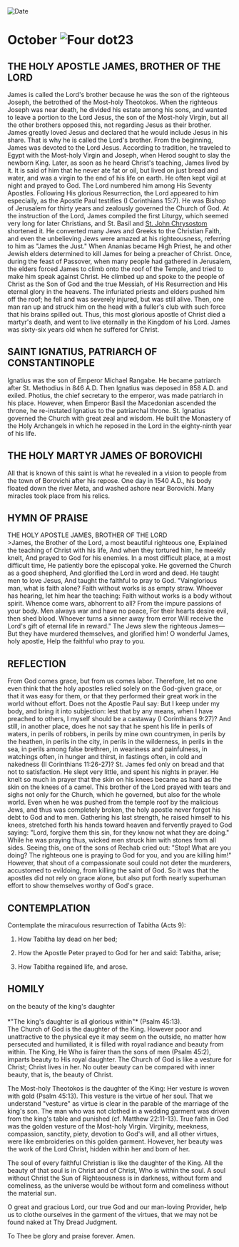 
<RunningHead />
<Image src="/title-imprint.png" height={68} width={50} alt="Date" className="title-imprint"/>

# <div id="date">October <Image className="four-dot" src="/four-dot.png" height={15} width={15} alt="Four dot" />23</div>

## THE HOLY APOSTLE JAMES, BROTHER OF THE LORD

James is called the Lord's brother because he was the son of the righteous Joseph, the betrothed of the Most-holy Theotokos. When the righteous Joseph was near death, he divided his estate among his sons, and wanted to leave a portion to the Lord Jesus, the son of the Most-holy Virgin, but all the other brothers opposed this, not regarding Jesus as their brother. James greatly loved Jesus and declared that he would include Jesus in his share. That is why he is called the Lord's brother. From the beginning, James was devoted to the Lord Jesus. According to tradition, he traveled to Egypt with the Most-holy Virgin and Joseph, when Herod sought to slay the newborn King. Later, as soon as he heard Christ's teaching, James lived by it. It is said of him that he never ate fat or oil, but lived on just bread and water, and was a virgin to the end of his life on earth. He often kept vigil at night and prayed to God. The Lord numbered him among His Seventy Apostles. Following His glorious Resurrection, the Lord appeared to him especially, as the Apostle Paul testifies (I Corinthians 15:7). He was Bishop of Jerusalem for thirty years and zealously governed the Church of God. At the instruction of the Lord, James compiled the first Liturgy, which seemed very long for later Christians, and St. Basil and [St. John Chrysostom](/november/13th) shortened it. He converted many Jews and Greeks to the Christian Faith, and even the unbelieving Jews were amazed at his righteousness, referring to him as "James the Just." When Ananias became High Priest, he and other Jewish elders determined to kill James for being a preacher of Christ. Once, during the feast of Passover, when many people had gathered in Jerusalem, the elders forced James to climb onto the roof of the Temple, and tried to make him speak against Christ. He climbed up and spoke to the people of Christ as the Son of God and the true Messiah, of His Resurrection and His eternal glory in the heavens. The infuriated priests and elders pushed him off the roof; he fell and was severely injured, but was still alive. Then, one man ran up and struck him on the head with a fuller's club with such force that his brains spilled out. Thus, this most glorious apostle of Christ died a martyr's death, and went to live eternally in the Kingdom of his Lord. James was sixty-six years old when he suffered for Christ.

## SAINT IGNATIUS, PATRIARCH OF CONSTANTINOPLE

Ignatius was the son of Emperor Michael Rangabe. He became patriarch after St. Methodius in 846 A.D. Then Ignatius was deposed in 858 A.D. and exiled. Photius, the chief secretary to the emperor, was made patriarch in his place. However, when Emperor Basil the Macedonian ascended the throne, he re-instated Ignatius to the patriarchal throne. St. Ignatius governed the Church with great zeal and wisdom. He built the Monastery of the Holy Archangels in which he reposed in the Lord in the eighty-ninth year of his life.

## THE HOLY MARTYR JAMES OF BOROVICHI

All that is known of this saint is what he revealed in a vision to people from the town of Borovichi after his repose. One day in 1540 A.D., his body floated down the river Meta, and washed ashore near Borovichi. Many miracles took place from his relics.


## HYMN OF PRAISE
<div style={{textAlign:'center', color:'crimson', fontWeight:'bold'}}>
THE HOLY APOSTLE JAMES, BROTHER OF THE LORD
</div>
>James, the Brother of the Lord, a most beautiful righteous one,  
Explained the teaching of Christ with his life,  
And when they tortured him, he meekly knelt,  
And prayed to God for his enemies.  
In a most difficult place, at a most difficult time,  
He patiently bore the episcopal yoke.  
He governed the Church as a good shepherd,  
And glorified the Lord in word and deed.  
He taught men to love Jesus,  
And taught the faithful to pray to God.  
"Vainglorious man, what is faith alone?  
Faith without works is as empty straw.  
Whoever has hearing, let him hear the teaching:  
Faith without works is a body without spirit.  
Whence come wars, abhorrent to all?  
From the impure passions of your body.  
Men always war and have no peace,  
For their hearts desire evil, then shed blood.  
Whoever turns a sinner away from error  
Will receive the Lord's gift of eternal life in reward."  
The Jews slew the righteous James—  
But they have murdered themselves, and glorified him!  
O wonderful James, holy apostle,  
Help the faithful who pray to you.  


## REFLECTION

From God comes grace, but from us comes labor. Therefore, let no one even think that the holy apostles relied solely on the God-given grace, or that it was easy for them, or that they performed their great work in the world without effort. Does not the Apostle Paul say: But I keep under my body, and bring it into subjection: lest that by any means, when I have preached to others, I myself should be a castaway (I Corinthians 9:27)? And still, in another place, does he not say that he spent his life in perils of waters, in perils of robbers, in perils by mine own countrymen, in perils by the heathen, in perils in the city, in perils in the wilderness, in perils in the sea, in perils among false brethren, in weariness and painfulness, in watchings often, in hunger and thirst, in fastings often, in cold and nakedness (II Corinthians 11:26-27)? St. James fed only on bread and that not to satisfaction. He slept very little, and spent his nights in prayer. He knelt so much in prayer that the skin on his knees became as hard as the skin on the knees of a camel. This brother of the Lord prayed with tears and sighs not only for the Church, which he governed, but also for the whole world. Even when he was pushed from the temple roof by the malicious Jews, and thus was completely broken, the holy apostle never forgot his debt to God and to men. Gathering his last strength, he raised himself to his knees, stretched forth his hands toward heaven and fervently prayed to God saying: "Lord, forgive them this sin, for they know not what they are doing." While he was praying thus, wicked men struck him with stones from all sides. Seeing this, one of the sons of Rechab cried out: "Stop! What are you doing? The righteous one is praying to God for you, and you are killing him!" However, that shout of a compassionate soul could not deter the murderers, accustomed to evildoing, from killing the saint of God. So it was that the apostles did not rely on grace alone, but also put forth nearly superhuman effort to show themselves worthy of God's grace.
 

## CONTEMPLATION

Contemplate the miraculous resurrection of Tabitha (Acts 9):

1. How Tabitha lay dead on her bed;

2. How the Apostle Peter prayed to God for her and said: Tabitha, arise;

3. How Tabitha regained life, and arose.


## HOMILY
<div style={{textAlign:'center', color:'crimson', fontWeight:'bold'}}>
on the beauty of the king's daughter
</div>
<br />
<div style={{textAlign:'right'}}>
*"The king's daughter is all glorious within"* (Psalm 45:13).
</div>
The Church of God is the daughter of the King. However poor and unattractive to the physical eye it may seem on the outside, no matter how persecuted and humiliated, it is filled with royal radiance and beauty from within. The King, He Who is fairer than the sons of men (Psalm 45:2), imparts beauty to His royal daughter. The Church of God is like a vesture for Christ; Christ lives in her. No outer beauty can be compared with inner beauty, that is, the beauty of Christ.

The Most-holy Theotokos is the daughter of the King: Her vesture is woven with gold (Psalm 45:13). This vesture is the virtue of her soul. That we understand "vesture" as virtue is clear in the parable of the marriage of the king's son. The man who was not clothed in a wedding garment was driven from the king's table and punished (cf. Matthew 22:11-13). True faith in God was the golden vesture of the Most-holy Virgin. Virginity, meekness, compassion, sanctity, piety, devotion to God's will, and all other virtues, were like embroideries on this golden garment. However, her beauty was the work of the Lord Christ, hidden within her and born of her.

The soul of every faithful Christian is like the daughter of the King. All the beauty of that soul is in Christ and of Christ, Who is within the soul. A soul without Christ the Sun of Righteousness is in darkness, without form and comeliness, as the universe would be without form and comeliness without the material sun. 

O great and gracious Lord, our true God and our man-loving Provider, help us to clothe ourselves in the garment of the virtues, that we may not be found naked at Thy Dread Judgment.

To Thee be glory and praise forever. Amen.